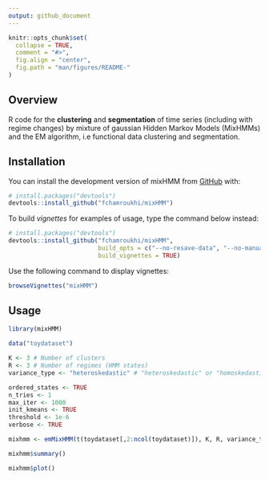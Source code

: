 ```yaml
---
output: github_document
---
```


<!-- README.md is generated from README.Rmd. Please edit that file -->

```r
knitr::opts_chunk$set(
  collapse = TRUE,
  comment = "#>",
  fig.align = "center",
  fig.path = "man/figures/README-"
)
```

<!-- badges: start -->
<!-- badges: end -->

## Overview

R code for the **clustering** and **segmentation** of time series (including with regime changes) by mixture of gaussian Hidden Markov Models (MixHMMs) and the EM algorithm, i.e functional data clustering and segmentation.

## Installation

You can install the development version of mixHMM from [GitHub](https://github.com/) with:

```r
# install.packages("devtools")
devtools::install_github("fchamroukhi/mixHMM")
```

To build *vignettes* for examples of usage, type the command below instead:

```r
# install.packages("devtools")
devtools::install_github("fchamroukhi/mixHMM", 
                         build_opts = c("--no-resave-data", "--no-manual"), 
                         build_vignettes = TRUE)
```

Use the following command to display vignettes:

```r
browseVignettes("mixHMM")
```

## Usage

```r
library(mixHMM)

data("toydataset")

K <- 3 # Number of clusters
R <- 3 # Number of regimes (HMM states)
variance_type <- "heteroskedastic" # "heteroskedastic" or "homoskedastic" model

ordered_states <- TRUE
n_tries <- 1
max_iter <- 1000
init_kmeans <- TRUE
threshold <- 1e-6
verbose <- TRUE

mixhmm <- emMixHMM(t(toydataset[,2:ncol(toydataset)]), K, R, variance_type, ordered_states, init_kmeans, n_tries, max_iter, threshold, verbose)

mixhmm$summary()

mixhmm$plot()
```
